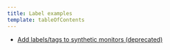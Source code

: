 ```yaml
---
title: Label examples
template: tableOfContents
---
```


* [Add labels/tags to synthetic monitors (deprecated)](/docs/apis/synthetics-rest-api/label-examples/use-synthetics-label-apis)
